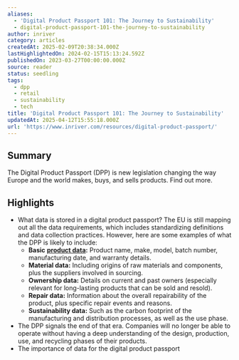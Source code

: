 ```yaml
---
aliases:
  - 'Digital Product Passport 101: The Journey to Sustainability'
  - digital-product-passport-101-the-journey-to-sustainability
author: inriver
category: articles
createdAt: 2025-02-09T20:38:34.000Z
lastHighlightedOn: 2024-02-15T15:13:24.592Z
publishedOn: 2023-03-27T00:00:00.000Z
source: reader
status: seedling
tags:
  - dpp
  - retail
  - sustainability
  - tech
title: 'Digital Product Passport 101: The Journey to Sustainability'
updatedAt: 2025-04-12T15:55:18.000Z
url: 'https://www.inriver.com/resources/digital-product-passport/'
---
```

## Summary

The Digital Product Passport (DPP) is new legislation changing the way Europe and the world makes, buys, and sells products. Find out more.

## Highlights

- What data is stored in a digital product passport?
  The EU is still mapping out all the data requirements, which includes standardizing definitions and data collection practices. However, here are some examples of what the DPP is likely to include:
  - **Basic** [**product data**](https://www.inriver.com/resources/what-is-product-data-syndication/)**:** Product name, make, model, batch number, manufacturing date, and warranty details.
  - **Material data:** Including origins of raw materials and components, plus the suppliers involved in sourcing.
  - **Ownership data:** Details on current and past owners (especially relevant for long-lasting products that can be sold and resold).
  - **Repair data:** Information about the overall repairability of the product, plus specific repair events and reasons.
  - **Sustainability data:** Such as the carbon footprint of the manufacturing and distribution processes, as well as the use phase.
- The DPP signals the end of that era. Companies will no longer be able to operate without having a deep understanding of the design, production, use, and recycling phases of their products.
- The importance of data for the digital product passport
